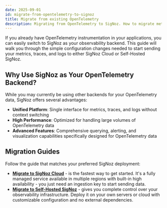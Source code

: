 ```yaml
---
date: 2025-09-01
id: migrate-from-opentelemetry-to-signoz
title: Migrate from existing OpenTelemetry
description: Migrating from OpenTelemetry to SigNoz. How to migrate metrics, traces, and logs from OpenTelemetry to SigNoz.
---
```


If you already have OpenTelemetry instrumentation in your applications, you can easily switch to SigNoz as your observability backend. This guide will walk you through the simple configuration changes needed to start sending your metrics, traces, and logs to either SigNoz Cloud or Self-Hosted SigNoz.

## Why Use SigNoz as Your OpenTelemetry Backend?

While you may currently be using other backends for your OpenTelemetry data, SigNoz offers several advantages:

- **Unified Platform**: Single interface for metrics, traces, and logs without context switching
- **High Performance**: Optimized for handling large volumes of OpenTelemetry data
- **Advanced Features**: Comprehensive querying, alerting, and visualization capabilities specifically designed for OpenTelemetry data


## Migration Guides

Follow the guide that matches your preferred SigNoz deployment:
- **[Migrate to SigNoz Cloud](https://signoz.io/docs/migration/migrate-from-opentelemetry/cloud/)** - is the fastest way to get started. It's a fully managed service available in multiple regions with built-in high availability - you just need an ingestion key to start sending data.
- **[Migrate to Self-Hosted SigNoz](https://signoz.io/docs/migration/migrate-from-opentelemetry/self-hosted/)** - gives you complete control over your observability infrastructure. Deploy it on your own servers or cloud with customizable configuration and no external dependencies.

